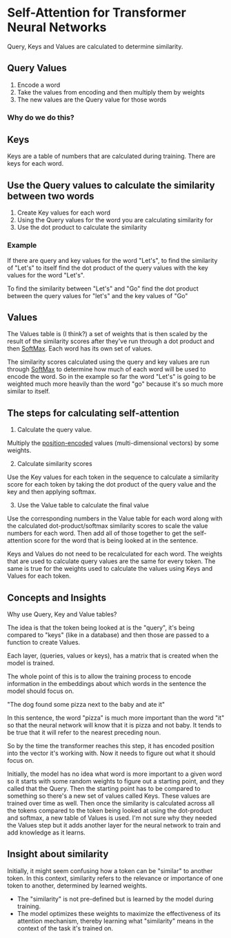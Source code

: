 # Self-Attention for Transformer Neural Networks

Query, Keys and Values are calculated to determine similarity.

## Query Values

1.  Encode a word
2.  Take the values from encoding and then multiply them by weights
3.  The new values are the Query value for those words

### Why do we do this?

## Keys

Keys are a table of numbers that are calculated during training. There are keys for each word.

## Use the Query values to calculate the similarity between two words

1. Create Key values for each word
2. Using the Query values for the word you are calculating similarity for
3. Use the dot product to calculate the similarity

### Example

If there are query and key values for the word "Let's", to find the similarity of "Let's" to itself find the dot product of the query values with the key values for the word "Let's".

To find the similarity between "Let's" and "Go" find the dot product between the query values for "let's" and the key values of "Go"

## Values

The Values table is (I think?) a set of weights that is then scaled by the result of the similarity scores after they've run through a dot product and then [SoftMax](/ideas/softmax). Each word has its own set of values.

The similarity scores calculated using the query and key values are run through [SoftMax](/ideas/softmax) to determine how much of each word will be used to encode the word. So in the example so far the word "Let's" is going to be weighted much more heavily than the word "go" because it's so much more similar to itself.

## The steps for calculating self-attention

1. Calculate the query value.

Multiply the [position-encoded](/ideas/positional-encoding-for-transformers) values (multi-dimensional vectors) by some weights.

2. Calculate similarity scores

Use the Key values for each token in the sequence to calculate a similarity score for each token by taking the dot product of the query value and the key and then applying softmax.

3. Use the Value table to calculate the final value

Use the corresponding numbers in the Value table for each word along with the calculated dot-product/softmax similarity scores to scale the value numbers for each word. Then add all of those together to get the self-attention score for the word that is being looked at in the sentence.

Keys and Values do not need to be recalculated for each word. The weights that are used to calculate query values are the same for every token. The same is true for the weights used to calculate the values using Keys and Values for each token.

## Concepts and Insights

Why use Query, Key and Value tables?

The idea is that the token being looked at is the "query", it's being compared to "keys" (like in a database) and then those are passed to a function to create Values.

Each layer, (queries, values or keys), has a matrix that is created when the model is trained.

The whole point of this is to allow the training process to encode information in the embeddings about which words in the sentence the model should focus on.

"The dog found some pizza next to the baby and ate it"

In this sentence, the word "pizza" is much more important than the word "it" so that the neural network will know that it is pizza and not baby. It tends to be true that it will refer to the nearest preceding noun.

So by the time the transformer reaches this step, it has encoded position into the vector it's working with. Now it needs to figure out what it should focus on.

Initially, the model has no idea what word is more important to a given word so it starts with some random weights to figure out a starting point, and they called that the Query. Then the starting point has to be compared to something so there's a new set of values called Keys. These values are trained over time as well. Then once the similarity is calculated across all the tokens compared to the token being looked at using the dot-product and softmax, a new table of Values is used. I'm not sure why they needed the Values step but it adds another layer for the neural network to train and add knowledge as it learns.

## Insight about similarity

Initially, it might seem confusing how a token can be "similar" to another token. In this context, similarity refers to the relevance or importance of one token to another, determined by learned weights.

- The "similarity" is not pre-defined but is learned by the model during training.
- The model optimizes these weights to maximize the effectiveness of its attention mechanism, thereby learning what "similarity" means in the context of the task it's trained on.
